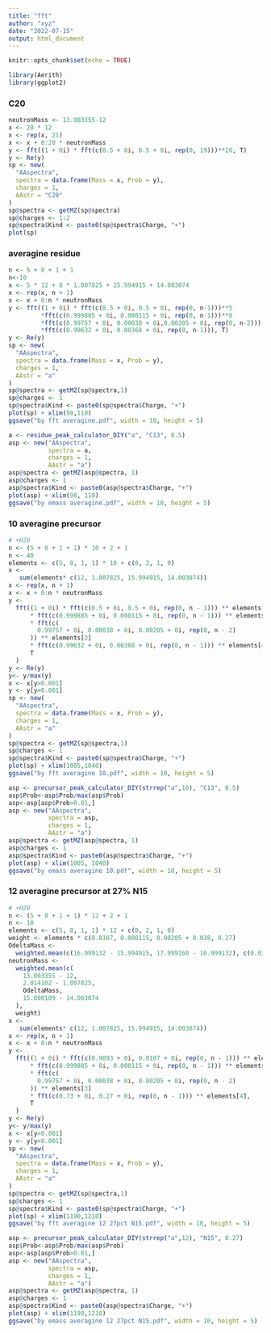 ```yaml
---
title: "fft"
author: "xyz"
date: "2022-07-15"
output: html_document
---
```


```r
knitr::opts_chunk$set(echo = TRUE)
```

```r
library(Aerith)
library(ggplot2)
```

### C20

```r
neutronMass <- 13.003355-12
x <- 20 * 12
x <- rep(x, 21)
x <- x + 0:20 * neutronMass
y <- fft((1 + 0i) * fft(c(0.5 + 0i, 0.5 + 0i, rep(0, 19)))**20, T)
y <- Re(y)
sp <- new(
  "AAspectra",
  spectra = data.frame(Mass = x, Prob = y),
  charges = 1,
  AAstr = "C20"
)
sp@spectra <- getMZ(sp@spectra)
sp@charges <- 1:2
sp@spectra$Kind <- paste0(sp@spectra$Charge, "+")
plot(sp)
```

### averagine residue

```r
n <- 5 + 8 + 1 + 1
n<-10
x <- 5 * 12 + 8 * 1.007825 + 15.994915 + 14.003074
x <- rep(x, n + 1)
x <- x + 0:n * neutronMass
y <- fft((1 + 0i) * fft(c(0.5 + 0i, 0.5 + 0i, rep(0, n-1)))**5
         *fft(c(0.999885 + 0i, 0.000115 + 0i, rep(0, n-1)))**8
         *fft(c(0.99757 + 0i, 0.00038 + 0i,0.00205 + 0i, rep(0, n-2)))
         *fft(c(0.99632 + 0i, 0.00368 + 0i, rep(0, n-1))), T)
y <- Re(y)
sp <- new(
  "AAspectra",
  spectra = data.frame(Mass = x, Prob = y),
  charges = 1,
  AAstr = "a"
)
sp@spectra <- getMZ(sp@spectra,1)
sp@charges <- 1
sp@spectra$Kind <- paste0(sp@spectra$Charge, "+")
plot(sp) + xlim(98,110)
ggsave("by fft averagine.pdf", width = 10, height = 5)
```

```r
a <- residue_peak_calculator_DIY("a", "C13", 0.5)
asp <- new("AAspectra",
           spectra = a,
           charges = 1,
           AAstr = "a")
asp@spectra <- getMZ(asp@spectra, 1)
asp@charges <- 1
asp@spectra$Kind <- paste0(asp@spectra$Charge, "+")
plot(asp) + xlim(98, 110)
ggsave("by emass averagine.pdf", width = 10, height = 5)
```

### 10 averagine precursor

```r
# +H20
n <- (5 + 8 + 1 + 1) * 10 + 2 + 1
n <- 40
elements <- c(5, 8, 1, 1) * 10 + c(0, 2, 1, 0)
x <-
   sum(elements* c(12, 1.007825, 15.994915, 14.003074))
x <- rep(x, n + 1)
x <- x + 0:n * neutronMass
y <-
  fft((1 + 0i) * fft(c(0.5 + 0i, 0.5 + 0i, rep(0, n - 1))) ** elements[1]
      * fft(c(0.999885 + 0i, 0.000115 + 0i, rep(0, n - 1))) ** elements[2]
      * fft(c(
        0.99757 + 0i, 0.00038 + 0i, 0.00205 + 0i, rep(0, n - 2)
      )) ** elements[3]
      * fft(c(0.99632 + 0i, 0.00368 + 0i, rep(0, n - 1))) ** elements[4],
      T
  )
y <- Re(y)
y<- y/max(y)
x <- x[y>0.001]
y <- y[y>0.001]
sp <- new(
  "AAspectra",
  spectra = data.frame(Mass = x, Prob = y),
  charges = 1,
  AAstr = "a"
)
sp@spectra <- getMZ(sp@spectra,1)
sp@charges <- 1
sp@spectra$Kind <- paste0(sp@spectra$Charge, "+")
plot(sp) + xlim(1005,1040)
ggsave("by fft averagine 10.pdf", width = 10, height = 5)
```

```r
asp <- precursor_peak_calculator_DIY(strrep("a",10), "C13", 0.5)
asp$Prob<-asp$Prob/max(asp$Prob)
asp<-asp[asp$Prob>0.01,]
asp <- new("AAspectra",
           spectra = asp,
           charges = 1,
           AAstr = "a")
asp@spectra <- getMZ(asp@spectra, 1)
asp@charges <- 1
asp@spectra$Kind <- paste0(asp@spectra$Charge, "+")
plot(asp) + xlim(1005, 1040)
ggsave("by emass averagine 10.pdf", width = 10, height = 5)
```

### 12 averagine precursor at 27% N15

```r
# +H20
n <- (5 + 8 + 1 + 1) * 12 + 2 + 1
n <- 10
elements <- c(5, 8, 1, 1) * 12 + c(0, 2, 1, 0)
weight <- elements * c(0.0107, 0.000115, 0.00205 + 0.038, 0.27)
OdeltaMass <-
  weighted.mean(c(16.999132 - 15.994915, 17.999160 - 16.999132), c(0.038, 0.205))
neutronMass <-
  weighted.mean(c(
    13.003355 - 12,
    2.014102 - 1.007825,
    OdeltaMass,
    15.000109 - 14.003074
  ),
  weight)
x <-
   sum(elements* c(12, 1.007825, 15.994915, 14.003074))
x <- rep(x, n + 1)
x <- x + 0:n * neutronMass
y <-
  fft((1 + 0i) * fft(c(0.9893 + 0i, 0.0107 + 0i, rep(0, n - 1))) ** elements[1]
      * fft(c(0.999885 + 0i, 0.000115 + 0i, rep(0, n - 1))) ** elements[2]
      * fft(c(
        0.99757 + 0i, 0.00038 + 0i, 0.00205 + 0i, rep(0, n - 2)
      )) ** elements[3]
      * fft(c(0.73 + 0i, 0.27 + 0i, rep(0, n - 1))) ** elements[4],
      T
  )
y <- Re(y)
y<- y/max(y)
x <- x[y>0.001]
y <- y[y>0.001]
sp <- new(
  "AAspectra",
  spectra = data.frame(Mass = x, Prob = y),
  charges = 1,
  AAstr = "a"
)
sp@spectra <- getMZ(sp@spectra,1)
sp@charges <- 1
sp@spectra$Kind <- paste0(sp@spectra$Charge, "+")
plot(sp) + xlim(1190,1210)
ggsave("by fft averagine 12 27pct N15.pdf", width = 10, height = 5)
```

```r
asp <- precursor_peak_calculator_DIY(strrep("a",12), "N15", 0.27)
asp$Prob<-asp$Prob/max(asp$Prob)
asp<-asp[asp$Prob>0.01,]
asp <- new("AAspectra",
           spectra = asp,
           charges = 1,
           AAstr = "a")
asp@spectra <- getMZ(asp@spectra, 1)
asp@charges <- 1
asp@spectra$Kind <- paste0(asp@spectra$Charge, "+")
plot(asp) + xlim(1190,1210)
ggsave("by emass averagine 12 27pct N15.pdf", width = 10, height = 5)
```

